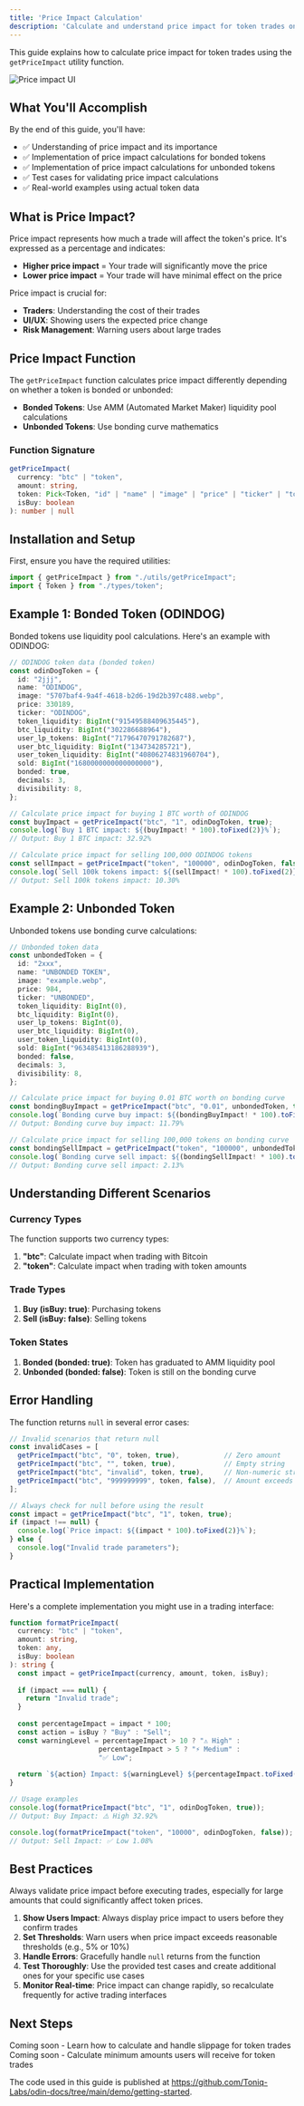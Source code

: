 ```yaml
---
title: 'Price Impact Calculation'
description: 'Calculate and understand price impact for token trades on Odin'
---
```


This guide explains how to calculate price impact for token trades using the `getPriceImpact` utility function.

<Frame>
<img src="/assets/price-impact.png" alt="Price impact UI" />
</Frame>

## What You'll Accomplish

By the end of this guide, you'll have:
- ✅ Understanding of price impact and its importance
- ✅ Implementation of price impact calculations for bonded tokens
- ✅ Implementation of price impact calculations for unbonded tokens
- ✅ Test cases for validating price impact calculations
- ✅ Real-world examples using actual token data

## What is Price Impact?

Price impact represents how much a trade will affect the token's price. It's expressed as a percentage and indicates:

- **Higher price impact** = Your trade will significantly move the price
- **Lower price impact** = Your trade will have minimal effect on the price

Price impact is crucial for:
- **Traders**: Understanding the cost of their trades
- **UI/UX**: Showing users the expected price change
- **Risk Management**: Warning users about large trades

## Price Impact Function

The `getPriceImpact` function calculates price impact differently depending on whether a token is bonded or unbonded:

- **Bonded Tokens**: Use AMM (Automated Market Maker) liquidity pool calculations
- **Unbonded Tokens**: Use bonding curve mathematics

### Function Signature

```typescript
getPriceImpact(
  currency: "btc" | "token",
  amount: string,
  token: Pick<Token, "id" | "name" | "image" | "price" | "ticker" | "token_liquidity" | "btc_liquidity" | "user_lp_tokens" | "user_btc_liquidity" | "user_token_liquidity" | "sold" | "bonded" | "decimals" | "divisibility">,
  isBuy: boolean
): number | null
```

## Installation and Setup

First, ensure you have the required utilities:

```typescript
import { getPriceImpact } from "./utils/getPriceImpact";
import { Token } from "./types/token";
```

## Example 1: Bonded Token (ODINDOG)

Bonded tokens use liquidity pool calculations. Here's an example with ODINDOG:

```typescript
// ODINDOG token data (bonded token)
const odinDogToken = {
  id: "2jjj",
  name: "ODINDOG",
  image: "5707baf4-9a4f-4618-b2d6-19d2b397c488.webp",
  price: 330189,
  ticker: "ODINDOG",
  token_liquidity: BigInt("91549588409635445"),
  btc_liquidity: BigInt("302286688964"),
  user_lp_tokens: BigInt("71796470791782687"),
  user_btc_liquidity: BigInt("134734285721"),
  user_token_liquidity: BigInt("40806274831960704"),
  sold: BigInt("1680000000000000000"),
  bonded: true,
  decimals: 3,
  divisibility: 8,
};

// Calculate price impact for buying 1 BTC worth of ODINDOG
const buyImpact = getPriceImpact("btc", "1", odinDogToken, true);
console.log(`Buy 1 BTC impact: ${(buyImpact! * 100).toFixed(2)}%`);
// Output: Buy 1 BTC impact: 32.92%

// Calculate price impact for selling 100,000 ODINDOG tokens
const sellImpact = getPriceImpact("token", "100000", odinDogToken, false);
console.log(`Sell 100k tokens impact: ${(sellImpact! * 100).toFixed(2)}%`);
// Output: Sell 100k tokens impact: 10.30%
```

## Example 2: Unbonded Token

Unbonded tokens use bonding curve calculations:

```typescript
// Unbonded token data
const unbondedToken = {
  id: "2xxx",
  name: "UNBONDED TOKEN",
  image: "example.webp",
  price: 984,
  ticker: "UNBONDED",
  token_liquidity: BigInt(0),
  btc_liquidity: BigInt(0),
  user_lp_tokens: BigInt(0),
  user_btc_liquidity: BigInt(0),
  user_token_liquidity: BigInt(0),
  sold: BigInt("963485413186288939"),
  bonded: false,
  decimals: 3,
  divisibility: 8,
};

// Calculate price impact for buying 0.01 BTC worth on bonding curve
const bondingBuyImpact = getPriceImpact("btc", "0.01", unbondedToken, true);
console.log(`Bonding curve buy impact: ${(bondingBuyImpact! * 100).toFixed(2)}%`);
// Output: Bonding curve buy impact: 11.79%

// Calculate price impact for selling 100,000 tokens on bonding curve
const bondingSellImpact = getPriceImpact("token", "100000", unbondedToken, false);
console.log(`Bonding curve sell impact: ${(bondingSellImpact! * 100).toFixed(2)}%`);
// Output: Bonding curve sell impact: 2.13%
```

## Understanding Different Scenarios

### Currency Types

The function supports two currency types:

1. **"btc"**: Calculate impact when trading with Bitcoin
2. **"token"**: Calculate impact when trading with token amounts

### Trade Types

1. **Buy (isBuy: true)**: Purchasing tokens
2. **Sell (isBuy: false)**: Selling tokens

### Token States

1. **Bonded (bonded: true)**: Token has graduated to AMM liquidity pool
2. **Unbonded (bonded: false)**: Token is still on the bonding curve

## Error Handling

The function returns `null` in several error cases:

```typescript
// Invalid scenarios that return null
const invalidCases = [
  getPriceImpact("btc", "0", token, true),           // Zero amount
  getPriceImpact("btc", "", token, true),            // Empty string
  getPriceImpact("btc", "invalid", token, true),     // Non-numeric string
  getPriceImpact("btc", "999999999", token, false),  // Amount exceeds liquidity
];

// Always check for null before using the result
const impact = getPriceImpact("btc", "1", token, true);
if (impact !== null) {
  console.log(`Price impact: ${(impact * 100).toFixed(2)}%`);
} else {
  console.log("Invalid trade parameters");
}
```

## Practical Implementation

Here's a complete implementation you might use in a trading interface:

```typescript
function formatPriceImpact(
  currency: "btc" | "token",
  amount: string,
  token: any,
  isBuy: boolean
): string {
  const impact = getPriceImpact(currency, amount, token, isBuy);
  
  if (impact === null) {
    return "Invalid trade";
  }
  
  const percentageImpact = impact * 100;
  const action = isBuy ? "Buy" : "Sell";
  const warningLevel = percentageImpact > 10 ? "⚠️ High" : 
                      percentageImpact > 5 ? "⚡ Medium" : 
                      "✅ Low";
  
  return `${action} Impact: ${warningLevel} ${percentageImpact.toFixed(2)}%`;
}

// Usage examples
console.log(formatPriceImpact("btc", "1", odinDogToken, true));
// Output: Buy Impact: ⚠️ High 32.92%

console.log(formatPriceImpact("token", "10000", odinDogToken, false));
// Output: Sell Impact: ✅ Low 1.08%
```

## Best Practices

<Warning>
Always validate price impact before executing trades, especially for large amounts that could significantly affect token prices.
</Warning>

1. **Show Users Impact**: Always display price impact to users before they confirm trades
2. **Set Thresholds**: Warn users when price impact exceeds reasonable thresholds (e.g., 5% or 10%) 
3. **Handle Errors**: Gracefully handle `null` returns from the function
4. **Test Thoroughly**: Use the provided test cases and create additional ones for your specific use cases
5. **Monitor Real-time**: Price impact can change rapidly, so recalculate frequently for active trading interfaces

## Next Steps

<CardGroup cols={2}>
<Card title="Slippage Calculation" icon="clock">
  Coming soon - Learn how to calculate and handle slippage for token trades
</Card>

<Card title="Minimum Received Amount" icon="clock">
  Coming soon - Calculate minimum amounts users will receive for token trades
</Card>

</CardGroup>

<Info>The code used in this guide is published at <a href="https://github.com/Toniq-Labs/odin-docs/tree/main/demo/getting-started/tests/utils/getPriceImpact.test.ts" target="_blank">https://github.com/Toniq-Labs/odin-docs/tree/main/demo/getting-started</a>.</Info>
